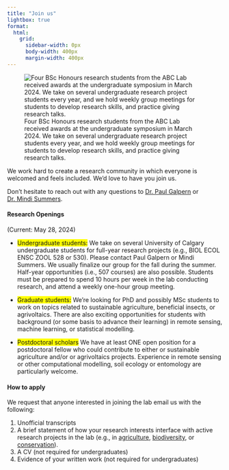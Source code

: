 ```yaml
---
title: "Join us"
lightbox: true
format:
  html:
    grid:
      sidebar-width: 0px
      body-width: 400px
      margin-width: 400px
---
```

::: {.column-margin}
![Four BSc Honours research students from the ABC Lab received awards at the undergraduate symposium in March 2024. We take on several undergraduate research project students every year, and we hold weekly group meetings for students to develop research skills, and practice giving research talks.](images/fig-undergrad-research.jpg)
:::

We work hard to create a research community in which everyone is welcomed and feels included.  We'd love to have you join us.

Don't hesitate to reach out with any questions to [Dr. Paul Galpern](pgalpern.qmd) or [Dr. Mindi Summers](msummers.qmd).


#### Research Openings
(Current: May 28, 2024)

* [Undergraduate students:]{style="background-color: #FFFF00;"} We take on several University of Calgary undergraduate students for full-year research projects (e.g., BIOL ECOL ENSC ZOOL 528 or 530). Please contact Paul Galpern or Mindi Summers. We usually finalize our group for the fall during the summer.  Half-year opportunities (i.e., 507 courses) are also possible. Students must be prepared to spend 10 hours per week in the lab conducting research, and attend a weekly one-hour group meeting.

* [Graduate students:]{style="background-color: #FFFF00;"} We're looking for PhD and possibly MSc students to work on topics related to sustainable agriculture, beneficial insects, or agrivoltaics.  There are also exciting opportunities for students with background (or some basis to advance their learning) in remote sensing, machine learning, or statistical modelling.

* [Postdoctoral scholars]{style="background-color: #FFFF00;"} We have at least ONE open position for a postdoctoral fellow who could contribute to either or sustainable agriculture and/or or agrivoltaics projects. Experience in remote sensing or other computational modelling, soil ecology or entomology are particularly welcome.

#### How to apply

We request that anyone interested in joining the lab email us with the following:

1. Unofficial transcripts
2. A brief statement of how your research interests interface with active research projects in the lab (e.g., in [agriculture](projects_agriculture.qmd), [biodiversity](projects_biodiversityqmd), or [conservation](projects_conservation.qmd)).
3. A CV (not required for undergraduates)
4. Evidence of your written work (not required for undergraduates)


